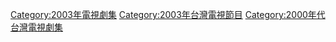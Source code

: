 {{cat year nav | year = 2003 | cat = 台灣電視劇集 | article = 臺灣電視劇 }}
[[Category:2003年電視劇集|Category:2003年電視劇集]]
[[Category:2003年台灣電視節目|Category:2003年台灣電視節目]]
[[Category:2000年代台灣電視劇集|Category:2000年代台灣電視劇集]]